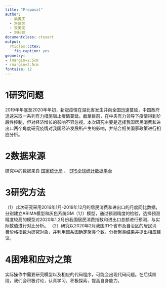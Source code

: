 ```yaml
---
title: "Proposal"
author:
  - 梁青庆
  - 冯晓方
  - 双美俊
  - 刘利姣
documentclass: ctexart
output:
  rticles::ctex:
    fig_caption: yes
geometry:
- lmargin=2.5cm
- rmargin=2.5cm
fontsize: 12
---
```

# 1研究问题
2019年年底至2020年年初，新冠疫情在湖北省发生并向全国迅速蔓延，中国政府迅速采取一系列有力措施阻止疫情蔓延。截至目前，在中央有力领导下疫情得到阶段性控制，但对经济增长的影响不容忽视。本次研究主要是选择我国居民消费和进出口两个角度研究疫情对我国经济发展所产生的影响，并结合相关国家政策进行相应分析。

# 2数据来源
研究中的数据来自 [国家统计局](http://data.stats.gov.cn/easyquery.htm?cn=A01) 、
[ EPS全球统计数据平台](http://olap.epsnet.com.cn/auth/platform.html?sid=7EA90C38B948635819ECE8AE10159CDB_ipv412427683)

# 3研究方法
（1）此次研究采用2016年1月-2019年12月的居民消费和进出口的月度同比数据，分别建立ARIMA模型和灰色系统GM（1,1）模型，通过预测精度的检验，选择预测精度较高的模型对2020年1,2月份我国居民消费指数和进出口总额进行预测，与实际数值进行对比分析。
（2）研究以2020年2月我国31个省市及自治区的居民消费价格指数为研究对象，并利用谱系图确定聚类个数，分析聚类结果并提出相应建议。

# 4困难和应对之策
实际操作中需要研究模型以及相应的代码程序，可能会出现代码问题。在后续阶段，我们会积极讨论，认真学习，积极探索，提高自身能力。